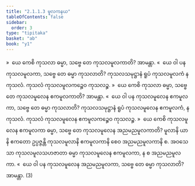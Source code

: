 ```yaml
---
title: "2.1.1.3 မူလကနယ"
tableOfContents: false
sidebar:
  order: 3
type: "tipitaka"
basket: "ab"
book: "y1"
---
```



<DynamicBreadcrumb />

<Division number="56" book="y1" e="ch" v="33" p="7">

<Paragraph number="118" book="y1">
»  ယေ ကေစိ ကုသလာ ဓမ္မာ, သဗ္ဗေ တေ ကုသလမူလကာတိ? အာမန္တာ.
</Paragraph>

<Paragraph number="119" book="y1">
«  ယေ ဝါ ပန ကုသလမူလကာ, သဗ္ဗေ တေ ဓမ္မာ ကုသလာတိ?
</Paragraph>

<Paragraph number="120" book="y1">
ကုသလသမုဋ္ဌာနံ ရူပံ ကုသလမူလကံ န ကုသလံ. ကုသလံ ကုသလမူလကဉ္စေဝ ကုသလဉ္စ.
</Paragraph>

</Division>
<Division number="57" book="y1" e="ch" v="33" p="7">

<Paragraph number="121" book="y1">
»  ယေ ကေစိ ကုသလာ ဓမ္မာ, သဗ္ဗေ တေ ကုသလမူလေန ဧကမူလကာတိ? အာမန္တာ.
</Paragraph>

<Paragraph number="122" book="y1">
«  ယေ ဝါ ပန ကုသလမူလေန ဧကမူလကာ, သဗ္ဗေ တေ ဓမ္မာ ကုသလာတိ?
</Paragraph>

<Paragraph number="123" book="y1">
ကုသလသမုဋ္ဌာနံ ရူပံ ကုသလမူလေန ဧကမူလကံ, န ကုသလံ. ကုသလံ ကုသလမူလေန ဧကမူလကဉ္စေဝ ကုသလဉ္စ.
</Paragraph>

</Division>
<Division number="58" book="y1" e="ch" v="33" p="8">

<Paragraph number="124" book="y1">
»  ယေ ကေစိ ကုသလမူလေန ဧကမူလကာ ဓမ္မာ, သဗ္ဗေ တေ ကုသလမူလေန အညမညမူလကာတိ?
</Paragraph>

<Paragraph number="125" book="y1">
မူလာနိ ယာနိ ဧကတော ဥပ္ပဇ္ဇန္တိ ကုသလမူလာနိ ဧကမူလကာနိ စေဝ အညမညမူလကာနိ စ. အဝသေသာ ကုသလမူလသဟဇာတာ ဓမ္မာ ကုသလမူလေန ဧကမူလကာ, န စ အညမညမူလကာ.
</Paragraph>

<Paragraph number="126" book="y1">
«  ယေ ဝါ ပန ကုသလမူလေန အညမညမူလကာ, သဗ္ဗေ တေ ဓမ္မာ ကုသလာတိ? အာမန္တာ. (3)
</Paragraph>
</Division>